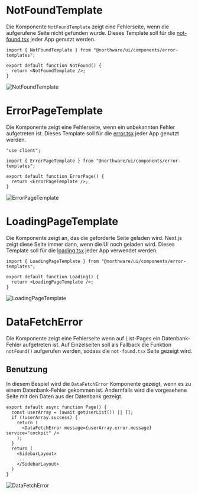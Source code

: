 
<Meta title="Components/Page Templates"/>

# NotFoundTemplate

<ViewSource path="components/error-templates.tsx" />

Die Komponente `NotFoundTemplate` zeigt eine Fehlerseite, wenn die aufgerufene Seite nicht gefunden wurde.
Dieses Template soll für die [not-found.tsx](https://nextjs.org/docs/app/api-reference/file-conventions/not-found) jeder App genutzt werden.

```tsx
import { NotFoundTemplate } from "@northware/ui/components/error-templates";

export default function NotFound() {
  return <NotFoundTemplate />;
}
```

![NotFoundTemplate](/contents/notfound-template.png)

# ErrorPageTemplate

<ViewSource path="components/error-templates.tsx" />

Die Komponente zeigt eine Fehlerseite, wenn ein unbekannten Fehler aufgetreten ist.
Dieses Template soll für die [error.tsx](https://nextjs.org/docs/app/api-reference/file-conventions/error) jeder App genutzt werden.

```tsx
"use client";

import { ErrorPageTemplate } from "@northware/ui/components/error-templates";

export default function ErrorPage() {
  return <ErrorPageTemplate />;
}
```

![ErrorPageTemplate](/contents/error-template.png)

# LoadingPageTemplate

<ViewSource path="components/error-templates.tsx" />

Die Komponente zeigt an, das die geforderte Seite geladen wird. Next.js zeigt diese Seite immer dann, wenn die UI noch geladen wird.
Dieses Template soll für die [loading.tsx](https://nextjs.org/docs/app/api-reference/file-conventions/loading) jeder App verwendet werden.

```tsx
import { LoadingPageTemplate } from "@northware/ui/components/error-templates";

export default function Loading() {
  return <LoadingPageTemplate />;
}
```

![LoadingPageTemplate](/contents/loading-template.png)

# DataFetchError

<ViewSource path="components/no-data-template.tsx"/>

Die Komponente zeigt eine Fehlerseite wenn auf List-Pages ein Datenbank-Fehler aufgetreten ist.
Auf Einzelseiten soll als Fallback die Funktion `notFound()` aufgerufen werden, sodass die `not-found.tsx` Seite gezeigt wird.

## Benutzung

In diesem Bespiel wird die `DataFetchError` Komponente gezeigt, wenn es zu einem Datenbank-Fehler gekommen ist.
Andernfalls wird die vorgesehene Seite mit den Daten aus der Datenbank gezeigt.

```tsx
export default async function Page() {
  const userArray = (await getUserList()) || [];
  if (!userArray.success) {
    return (
      <DataFetchError message={userArray.error.message} service="cockpit" />
    );
  }
  return (
    <SidebarLayout>
    ...
    </SidebarLayout>
  )
}
```

![DataFetchError](/contents/datafetcherror-template.png)